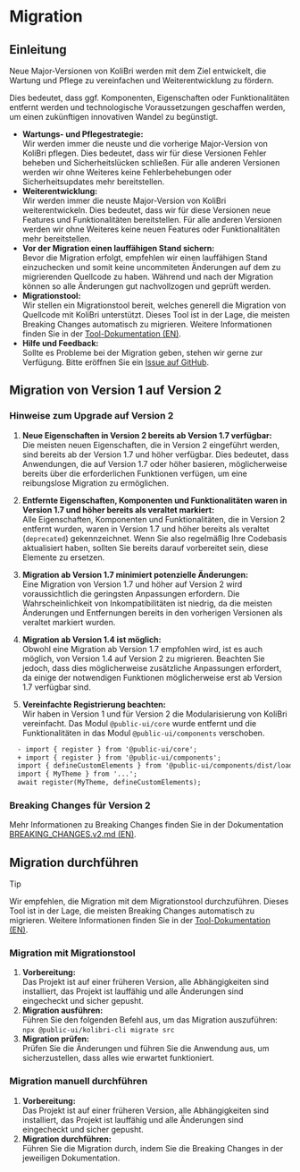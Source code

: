 # Migration

## Einleitung

Neue Major-Versionen von KoliBri werden mit dem Ziel entwickelt, die Wartung und Pflege zu vereinfachen und Weiterentwicklung zu fördern.

Dies bedeutet, dass ggf. Komponenten, Eigenschaften oder Funktionalitäten entfernt werden und technologische Voraussetzungen geschaffen werden, um einen zukünftigen innovativen Wandel zu begünstigt.

- **Wartungs- und Pflegestrategie:**<br/>
  Wir werden immer die neuste und die vorherige Major-Version von KoliBri pflegen. Dies bedeutet, dass wir für diese Versionen Fehler beheben und Sicherheitslücken schließen. Für alle anderen Versionen werden wir ohne Weiteres keine Fehlerbehebungen oder Sicherheitsupdates mehr bereitstellen.
- **Weiterentwicklung:**<br/>
  Wir werden immer die neuste Major-Version von KoliBri weiterentwickeln. Dies bedeutet, dass wir für diese Versionen neue Features und Funktionalitäten bereitstellen. Für alle anderen Versionen werden wir ohne Weiteres keine neuen Features oder Funktionalitäten mehr bereitstellen.
- **Vor der Migration einen lauffähigen Stand sichern:**<br/>
  Bevor die Migration erfolgt, empfehlen wir einen lauffähigen Stand einzuchecken und somit keine uncommiteten Änderungen auf dem zu migrierenden Quellcode zu haben. Während und nach der Migration können so alle Änderungen gut nachvollzogen und geprüft werden.
- **Migrationstool:**<br/>
  Wir stellen ein Migrationstool bereit, welches generell die Migration von Quellcode mit KoliBri unterstützt. Dieses Tool ist in der Lage, die meisten Breaking Changes automatisch zu migrieren. Weitere Informationen finden Sie in der [Tool-Dokumentation (EN)](https://www.npmjs.com/package/@public-ui/kolibri-cli).
- **Hilfe und Feedback:**<br/>
  Sollte es Probleme bei der Migration geben, stehen wir gerne zur Verfügung. Bitte eröffnen Sie ein [Issue auf GitHub](https://github.com/public-ui/kolibri/issues/new/choose).

## Migration von Version 1 auf Version 2

### Hinweise zum Upgrade auf Version 2

1. **Neue Eigenschaften in Version 2 bereits ab Version 1.7 verfügbar:**<br/>
   Die meisten neuen Eigenschaften, die in Version 2 eingeführt werden, sind bereits ab der Version 1.7 und höher verfügbar. Dies bedeutet, dass Anwendungen, die auf Version 1.7 oder höher basieren, möglicherweise bereits über die erforderlichen Funktionen verfügen, um eine reibungslose Migration zu ermöglichen.

2. **Entfernte Eigenschaften, Komponenten und Funktionalitäten waren in Version 1.7 und höher bereits als veraltet markiert:**<br/>
   Alle Eigenschaften, Komponenten und Funktionalitäten, die in Version 2 entfernt wurden, waren in Version 1.7 und höher bereits als veraltet (`deprecated`) gekennzeichnet. Wenn Sie also regelmäßig Ihre Codebasis aktualisiert haben, sollten Sie bereits darauf vorbereitet sein, diese Elemente zu ersetzen.

3. **Migration ab Version 1.7 minimiert potenzielle Änderungen:**<br/>
   Eine Migration von Version 1.7 und höher auf Version 2 wird voraussichtlich die geringsten Anpassungen erfordern. Die Wahrscheinlichkeit von Inkompatibilitäten ist niedrig, da die meisten Änderungen und Entfernungen bereits in den vorherigen Versionen als veraltet markiert wurden.

4. **Migration ab Version 1.4 ist möglich:**<br/>
   Obwohl eine Migration ab Version 1.7 empfohlen wird, ist es auch möglich, von Version 1.4 auf Version 2 zu migrieren. Beachten Sie jedoch, dass dies möglicherweise zusätzliche Anpassungen erfordert, da einige der notwendigen Funktionen möglicherweise erst ab Version 1.7 verfügbar sind.

5. **Vereinfachte Registrierung beachten:**<br/>
   Wir haben in Version 1 und für Version 2 die Modularisierung von KoliBri vereinfacht. Das Modul `@public-ui/core` wurde entfernt und die Funktionalitäten in das Modul `@public-ui/components` verschoben.

```diff
  - import { register } from '@public-ui/core';
  + import { register } from '@public-ui/components';
  import { defineCustomElements } from '@public-ui/components/dist/loader';
  import { MyTheme } from '...';
  await register(MyTheme, defineCustomElements);
```

### Breaking Changes für Version 2

Mehr Informationen zu Breaking Changes finden Sie in der Dokumentation [BREAKING_CHANGES.v2.md (EN)](https://github.com/public-ui/kolibri/blob/develop/docs/BREAKING_CHANGES.v2.md).

## Migration durchführen

> [!TIP]
> Wir empfehlen, die Migration mit dem Migrationstool durchzuführen. Dieses Tool ist in der Lage, die meisten Breaking Changes automatisch zu migrieren. Weitere Informationen finden Sie in der [Tool-Dokumentation (EN)](https://www.npmjs.com/package/@public-ui/kolibri-cli).

### Migration mit Migrationstool

1. **Vorbereitung:**<br/>
   Das Projekt ist auf einer früheren Version, alle Abhängigkeiten sind installiert, das Projekt ist lauffähig und alle Änderungen sind eingecheckt und sicher gepusht.
2. **Migration ausführen:**<br/>
   Führen Sie den folgenden Befehl aus, um das Migration auszuführen: `npx @public-ui/kolibri-cli migrate src`
3. **Migration prüfen:**<br/>
   Prüfen Sie die Änderungen und führen Sie die Anwendung aus, um sicherzustellen, dass alles wie erwartet funktioniert.

### Migration manuell durchführen

1. **Vorbereitung:**<br/>
   Das Projekt ist auf einer früheren Version, alle Abhängigkeiten sind installiert, das Projekt ist lauffähig und alle Änderungen sind eingecheckt und sicher gepusht.
2. **Migration durchführen:**<br/>
   Führen Sie die Migration durch, indem Sie die Breaking Changes in der jeweiligen Dokumentation.
